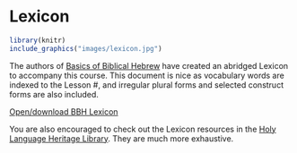 # Lexicon 

```r
library(knitr)
include_graphics("images/lexicon.jpg")
```
The authors of <u>Basics of Biblical Hebrew</u> have created an abridged Lexicon to accompany this course.  This document is nice as vocabulary words are indexed to the Lesson #, and irregular plural forms and selected construct forms are also included.

[Open/download BBH Lexicon](./images/BBH_Lexicon.pdf){target="_blank"}

You are also encouraged to check out the Lexicon resources in the [Holy Language Heritage Library](https://holylanguage.com/resources-dictionaries.php){target="_blank"}.  They are much more exhaustive.  